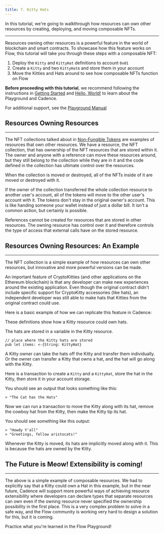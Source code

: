 ```yaml
---
title: 7. Kitty Hats
---
```


In this tutorial, we're going to walkthrough how resources can own other resources by creating, deploying, and moving composable NFTs.

---

<!-- [block:callout]
{
"type": "success",
"body": "Open the starter code for this tutorial in the Flow Playground: <a href=\"https://play.onflow.org/fb934880-ba3a-4d0d-8350-7bea017e6138\" target=\"\_blank\">https://play.onflow.org/fb934880-ba3a-4d0d-8350-7bea017e6138</a>\nThe tutorial will be asking you do take various actions to interact with this code."
}
[/block] -->

<!-- [block:callout]
{
"type": "info",
"body": "Instructions that require you to take action are always included in a callout box like this one. These highlighted actions are all that you need to do to get your code running, but reading the rest is necessary to understand the language's design."
}
[/block] -->

Resources owning other resources is a powerful feature in the world of blockchain and smart contracts. To showcase how this feature works on Flow, this tutorial will take you through these steps with a composable NFT:

1. Deploy the `Kitty` and `KittyHat` definitions to account `0x01`
2. Create a `Kitty` and two `KittyHat`s and store them in your account
3. Move the Kitties and Hats around to see how composable NFTs function on Flow

**Before proceeding with this tutorial**, we recommend following the instructions in [Getting Started](doc:getting-started) and [Hello, World!](doc:hello-world) to learn about the Playground and Cadence.

For additional support, see the [Playground Manual](doc:playground-manual)

## Resources Owning Resources

---

The NFT collections talked about in [Non-Fungible Tokens](doc:non-fungible-tokens) are examples of resources that own other resources. We have a resource, the NFT collection, that has ownership of the NFT resources that are stored within it. The owner and anyone with a reference can move these resources around, but they still belong to the collection while they are in it and the code defined in the collection has ultimate control over the resources.

When the collection is moved or destroyed, all of the NFTs inside of it are moved or destroyed with it.

If the owner of the collection transferred the whole collection resource to another user's account, all of the tokens will move to the other user's account with it. The tokens don't stay in the original owner's account. This is like handing someone your wallet instead of just a dollar bill. It isn't a common action, but certainly is possible.

References cannot be created for resources that are stored in other resources. The owning resource has control over it and therefore controls the type of access that external calls have on the stored resource.

## Resources Owning Resources: An Example

---

The NFT collection is a simple example of how resources can own other resources, but innovative and more powerful versions can be made.

An important feature of CryptoKitties (and other applications on the Ethereum blockchain) is that any developer can make new experiences around the existing application. Even though the original contract didn't include specific support for CryptoKitty accessories (like hats), an independent developer was still able to make hats that Kitties from the original contract could use.

Here is a basic example of how we can replicate this feature in Cadence:

<!-- [block:callout]
{
"type": "info",
"body": "Open the account `0x01` tab which has the contract named `KittyVerse.cdc` \nDeploy the code to account `0x01`"
}
[/block] -->

<!-- [block:code]
{
"codes": [
{
"code": "// KittyVerse.cdc\n//\n// The KittyVerse contract defines two types of NFTs.\n// One is a KittyHat, which represents a special hat, and\n// the second is the Kitty resource, which can own Kitty Hats.\n//\n// You can put the hats on the cats and then call a hat function\n// that tips the hat and prints a fun message.\n// \n// This is a simple example of how Cadence supports\n// extensibility for smart contracts, but the language will soon\n// support even more powerful versions of this.\n\npub contract KittyVerse {\n\n // KittyHat is a special resource type that represents a hat\n pub resource KittyHat {\n pub let id: Int\n pub let name: String\n\n init(id: Int, name: String) {\n self.id = id\n self.name = name\n }\n\n // An example of a function someone might put in their hat resource\n pub fun tipHat(): String {\n if self.name == \"Cowboy Hat\" {\n return \"Howdy Y'all\"\n } else if self.name == \"Top Hat\" {\n return \"Greetings, fellow aristocats!\"\n } \n\n return \"Hello\"\n }\n }\n\n // Create a new hat\n pub fun createHat(id: Int, name: String): @KittyHat {\n return <-create KittyHat(id: id, name: name)\n }\n\n pub resource Kitty {\n\n pub let id: Int\n\n // place where the Kitty hats are stored\n pub let items: @{String: KittyHat}\n\n init(newID: Int) {\n self.id = newID\n self.items <- {}\n }\n\n destroy() {\n destroy self.items\n }\n }\n\n pub fun createKitty(): @Kitty {\n return <-create Kitty(newID: 1)\n }\n}\n ",
"language": "swift",
"name": "KittyVerse.cdc"
}
]
}
[/block] -->

These definitions show how a Kitty resource could own hats.

The hats are stored in a variable in the Kitty resource.

    // place where the Kitty hats are stored
    pub let items: <-{String: KittyHat}

A Kitty owner can take the hats off the Kitty and transfer them individually. Or the owner can transfer a Kitty that owns a hat, and the hat will go along with the Kitty.

Here is a transaction to create a `Kitty` and a `KittyHat`, store the hat in the Kitty, then store it in your account storage.

<!-- [block:callout]
{
"type": "info",
"body": "- Open `Transaction1.cdc` \n- Select account `0x01` as the only signer\n- Send the transaction by clicking the Send button\n`Transaction1.cdc` should contain the following code:"
}
[/block] -->

<!-- [block:code]
{
"codes": [
{
"code": "// Transaction1.cdc\n\nimport KittyVerse from 0x01\n\n// This transaction creates a new kitty, creates two new hats and\n// puts the hats on the cat. Then it stores the kitty in account storage.\ntransaction {\n prepare(acct: AuthAccount) {\n\n // Create the Kitty object\n let kitty <- KittyVerse.createKitty()\n\n // Create the KittyHat objects\n let hat1 <- KittyVerse.createHat(id: 1, name: \"Cowboy Hat\")\n let hat2 <- KittyVerse.createHat(id: 2, name: \"Top Hat\")\n\n // Put the hat on the cat!\n let oldCowboyHat <- kitty.items[\"Cowboy Hat\"] <- hat1\n destroy oldCowboyHat\n let oldTopHat <- kitty.items[\"Top Hat\"] <- hat2\n destroy oldTopHat\n\n log(\"The cat has the hats\")\n\n // Store the Kitty in storage\n acct.save<@KittyVerse.Kitty>(<-kitty, to: /storage/Kitty)\n }\n}\n",
"language": "swift",
"name": "Transaction1.cdc"
}
]
}
[/block] -->

You should see an output that looks something like this:

```
> "The Cat has the Hats"
```

Now we can run a transaction to move the Kitty along with its hat, remove the cowboy hat from the Kitty, then make the Kitty tip its hat.

<!-- [block:callout]
{
"type": "info",
"body": "- Open `Transaction2.cdc`\n- Select account `0x01` as the only signer\n- Send the transaction\n`Transaction2.cdc` should contain the following code:"
}
[/block] -->

<!-- [block:code]
{
"codes": [
{
"code": "// Transaction2.cdc\n\nimport KittyVerse from 0x01\n\n// This transaction moves a kitty out of storage, \n// takes the cowboy hat off of the kitty,\n// calls its tip hat function, and then moves it back into storage.\ntransaction {\n prepare(acct: AuthAccount) {\n\n // Move the Kitty out of storage, which also moves its hat along with it\n let kitty <- acct.load<@KittyVerse.Kitty>(from: /storage/Kitty)!\n\n // Take the cowboy hat off the Kitty\n let cowboyHat <- kitty.items.remove(key: \"Cowboy Hat\")!\n\n // Tip the cowboy hat\n log(cowboyHat.tipHat())\n destroy cowboyHat\n\n // Tip the top hat that is on the Kitty\n log(kitty.items[\"Top Hat\"]?.tipHat())\n\n // Move the Kitty to storage, which\n // also moves its hat along with it.\n acct.save<@KittyVerse.Kitty>(<-kitty, to: /storage/Kitty)\n }\n}\n",
"language": "swift",
"name": "Transaction2.cdc"
}
]
}
[/block] -->

You should see something like this output:

```
> "Howdy Y'all"
> "Greetings, fellow aristocats!"
```

Whenever the Kitty is moved, its hats are implicitly moved along with it. This is because the hats are owned by the Kitty.

## The Future is Meow! Extensibility is coming!

---

The above is a simple example of composable resources. We had to explicitly say that a Kitty could own a Hat in this example, but in the near future, Cadence will support more powerful ways of achieving resource extensibility where developers can declare types that separate resources can own even if the owning resource never specified the ownership possibility in the first place. This is a very complex problem to solve in a safe way, and the Flow community is working very hard to design a solution for this, but it is coming.

Practice what you're learned in the Flow Playground!
